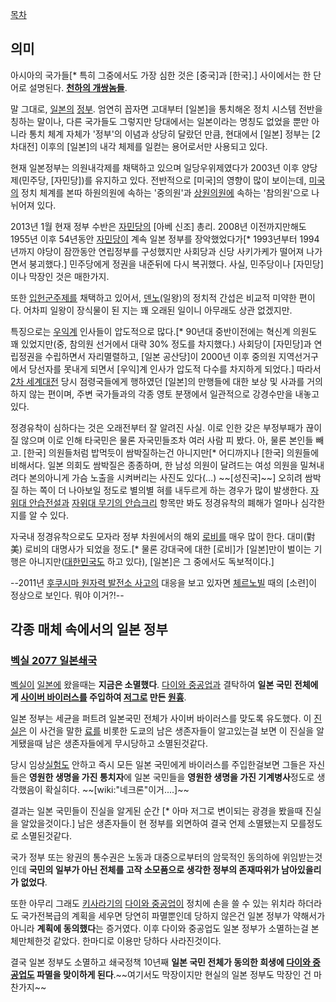 [[목차]]

== 의미 ==
아시아의 국가들[* 특히 그중에서도 가장 심한 것은 [중국]과 [한국].] 사이에서는 한 단어로 설명된다. '''[[천하의 개쌍놈들]]'''.

말 그대로, [[일본]]의 [[정부]]. 엄연히 꼽자면 고대부터 [일본]을 통치해온 정치 시스템 전반을 칭하는 말이나, 다른 국가들도 그렇지만 당대에서는 일본이라는 명칭도 없었을 뿐만 아니라 통치 체계 자체가 '정부'의 이념과 상당히 달랐던 만큼, 현대에서 [일본] 정부는 [2차대전] 이후의 [일본]의 내각 체제를 일컫는 용어로서만 사용되고 있다. 

현재 일본정부는 의원내각제를 채택하고 있으며 일당우위제였다가 2003년 이후 양당제(민주당, [자민당])를 유지하고 있다. 전반적으로 [미국]의 영향이 많이 보이는데, [[미국]]의 정치 체계를 본따 하원의원에 속하는 '중의원'과 [[상원의원]]에 속하는 '참의원'으로 나뉘어져 있다. 

2013년 1월 현재 정부 수반은 [[자민당]]의 [아베 신조] 총리. 2008년 이전까지만해도 1955년 이후 54년동안 [[자민당]]이 계속 일본 정부를 장악했었다가[* 1993년부터 1994년까지 야당이 잠깐동안 연립정부를 구성했지만 사회당과 신당 사키가케가 떨어져 나가면서 붕괴했다.] 민주당에게 정권을 내준뒤에 다시 복귀했다. 사실, 민주당이나 [자민당]이나 막장인 것은 매한가지.

또한 [[입헌군주제]]를 채택하고 있어서, [[덴노]](일왕)의 정치적 간섭은 비교적 미약한 편이다. 어차피 일왕이 장식물이 된 지는 꽤 오래된 일이니 아무래도 상관 없겠지만.

특징으로는 [[우익]]계 인사들이 압도적으로 많다.[* 90년대 중반이전에는 혁신계 의원도 꽤 있었지만(중, 참의원 선거에서 대략 30% 정도를 차지했다.) 사회당이 [자민당]과 연립정권을 수립하면서 자리멸렬하고, [일본 공산당]이 2000년 이후 중의원 지역선거구에서 당선자를 못내게 되면서 [우익]계 인사가 압도적 다수를 차지하게 되었다.] 따라서 [[2차 세계대전]] 당시 점령국들에게 행하였던 [일본]의 만행들에 대한 보상 및 사과를 거의 하지 않는 편이며, 주변 국가들과의 각종 영토 분쟁에서 일관적으로 강경수만을 내놓고 있다.

정경유착이 심하다는 것은 오래전부터 잘 알려진 사실. 이로 인한 갖은 부정부패가 끊이질 않으며 이로 인해 타국민은 물론 자국민들조차 여러 사람 피 봤다. 아, 물론 본인들 빼고. [한국] 의원들처럼 밥먹듯이 쌈박질하는건 아니지만[* 어디까지나 [한국] 의원들에 비해서다. 일본 의회도 쌈박질은 종종하며, 한 남성 의원이 달려드는 여성 의원을 밀쳐내려다 본의아니게 가슴 노출을 시켜버리는 사진도 있다(…) ~~[성진국]~~] 오히려 쌈박질 하는 쪽이 더 나아보일 정도로 별의별 혀를 내두르게 하는 경우가 많이 발생한다. [[자위대 안습전설]]과 [[자위대 무기의 안습크리]] 항목만 봐도 정경유착의 폐해가 얼마나 심각한지를 알 수 있다.

자국내 정경유착으로도 모자라 정부 차원에서의 해외 [[로비]]를 매우 많이 한다. 대미(對美) 로비의 대명사가 되었을 정도.[* 물론 강대국에 대한 [로비]가 [일본]만이 벌이는 기행은 아니지만([[대한민국]]도 하고 있다), [일본]은 그 중에서도 독보적이다.]

--2011년 [[후쿠시마 원자력 발전소 사고]]의 대응을 보고 있자면 [[체르노빌]] 때의 [소련]이 정상으로 보인다. 뭐야 이거?!--
== 각종 매체 속에서의 일본 정부 ==
=== [[벡실 2077 일본쇄국]] ===
[[벡실]]이 [[일본]]에 왔을때는 '''지금은 소멸했다'''. [[다이와 중공업]]과 결탁하여 '''일본 국민 전체에게 [[사이버 바이러스]]를 주입하여 [[저그]]로 만든 [[원흉]]'''. 

일본 정부는 세균을 퍼트려 일본국민 전체가 사이버 바이러스를 맞도록 유도했다. 이 [[진실]]은 이 사건을 말한 [[료]]를 비롯한 도쿄의 남은 생존자들이 알고있는걸 보면 이 진실을 알게됐을때 남은 생존자들에게 무시당하고 소멸된것같다.

당시 임상[[실험]]도 안하고 즉시 모든 일본 국민에게 바이러스를 주입한걸보면 그들은 자신들은 '''영원한 생명을 가진 통치자'''에 일본 국민들을 '''영원한 생명을 가진 기계병사'''정도로 생각했음이 확실히다. ~~[wiki:"네크론"이거....]~~

결과는 일본 국민들이 진실을 알게된 순간 [* 아마 저그로 변이되는 광경을 봤을때 진실을 알았을것이다.] 남은 생존자들이 현 정부를 외면하여 결국 언제 소멸됐는지 모를정도로 소멸된것같다.

국가 정부 또는 왕권의 통수권은 노동과 대중으로부터의 암묵적인 동의하에 위임받는것인데 '''국민의 일부가 아닌 전체를 고작 소모품으로 생각한 정부의 존재따위가 남아있을리가 없었다'''.

또한 아무리 그래도 [[키사라기]]의 [[다이와 중공업]]이 정치에 손을 쓸 수 있는 위치라 하더라도 국가전복급의 계획을 세우면 당연히 파멸뿐인데 당하지 않은건 일본 정부가 약해서가 아니라 '''계획에 동의했다'''는 증거였다. 이후 다이와 중공업도 일본 정부가 소멸하는걸 본체만체한것 같았다. 한마디로 이용만 당하다 사라진것이다.

결국 일본 정부도 소멸하고 쇄국정책 10년째 '''일본 국민 전체가 동의한 희생에 [[다이와 중공업]]도 파멸을 맞이하게 된다'''.~~여기서도 막장이지만 현실의 일본 정부도 막장인 건 마찬가지~~
